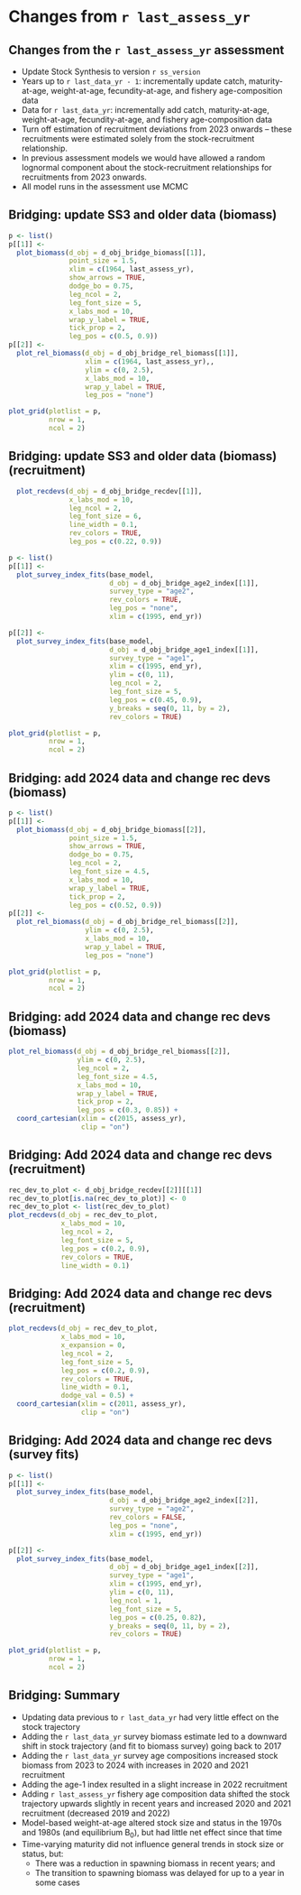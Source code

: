 # Changes from `r last_assess_yr`
## Changes from the `r last_assess_yr` assessment

* Update Stock Synthesis to version `r ss_version`
* Years up to `r last_data_yr - 1`: incrementally update catch, maturity-at-age,
weight-at-age, fecundity-at-age, and fishery age-composition
data
* Data for `r last_data_yr`: incrementally add catch, maturity-at-age,
weight-at-age, fecundity-at-age,
<!-- biomass survey, survey age-composition, age-1 index, -->
and fishery age-composition data
  \pause
* Turn off estimation of recruitment deviations from 2023 onwards -- these
  recruitments were estimated solely from the
  stock-recruitment relationship.
* In previous assessment models we would have allowed a random lognormal
  component about the stock-recruitment relationships for recruitments from 2023
  onwards.
  \pause
* All model runs in the assessment use MCMC

## Bridging: update SS3 and older data (biomass)

```r
p <- list()
p[[1]] <-
  plot_biomass(d_obj = d_obj_bridge_biomass[[1]],
               point_size = 1.5,
               xlim = c(1964, last_assess_yr),
               show_arrows = TRUE,
               dodge_bo = 0.75,
               leg_ncol = 2,
               leg_font_size = 5,
               x_labs_mod = 10,
               wrap_y_label = TRUE,
               tick_prop = 2,
               leg_pos = c(0.5, 0.9))
p[[2]] <-
  plot_rel_biomass(d_obj = d_obj_bridge_rel_biomass[[1]],
                   xlim = c(1964, last_assess_yr),,
                   ylim = c(0, 2.5),
                   x_labs_mod = 10,
                   wrap_y_label = TRUE,
                   leg_pos = "none")

plot_grid(plotlist = p,
          nrow = 1,
          ncol = 2)
```
## Bridging: update SS3 and older data (biomass) (recruitment)

```r
  plot_recdevs(d_obj = d_obj_bridge_recdev[[1]],
               x_labs_mod = 10,
               leg_ncol = 2,
               leg_font_size = 6,
               line_width = 0.1,
               rev_colors = TRUE,
               leg_pos = c(0.22, 0.9))

```
<!--
## Bridging: update SS3 and older data (biomass) (survey)
Not showing in 2025 since no real difference
-->
```r
p <- list()
p[[1]] <-
  plot_survey_index_fits(base_model,
                         d_obj = d_obj_bridge_age2_index[[1]],
                         survey_type = "age2",
                         rev_colors = TRUE,
                         leg_pos = "none",
                         xlim = c(1995, end_yr))

p[[2]] <-
  plot_survey_index_fits(base_model,
                         d_obj = d_obj_bridge_age1_index[[1]],
                         survey_type = "age1",
                         xlim = c(1995, end_yr),
                         ylim = c(0, 11),
                         leg_ncol = 2,
                         leg_font_size = 5,
                         leg_pos = c(0.45, 0.9),
                         y_breaks = seq(0, 11, by = 2),
                         rev_colors = TRUE)

plot_grid(plotlist = p,
          nrow = 1,
          ncol = 2)
```
## Bridging: add 2024 data and change rec devs (biomass)

```r
p <- list()
p[[1]] <-
  plot_biomass(d_obj = d_obj_bridge_biomass[[2]],
               point_size = 1.5,
               show_arrows = TRUE,
               dodge_bo = 0.75,
               leg_ncol = 2,
               leg_font_size = 4.5,
               x_labs_mod = 10,
               wrap_y_label = TRUE,
               tick_prop = 2,
               leg_pos = c(0.52, 0.9))
p[[2]] <-
  plot_rel_biomass(d_obj = d_obj_bridge_rel_biomass[[2]],
                   ylim = c(0, 2.5),
                   x_labs_mod = 10,
                   wrap_y_label = TRUE,
                   leg_pos = "none")

plot_grid(plotlist = p,
          nrow = 1,
          ncol = 2)
```
## Bridging: add 2024 data and change rec devs (biomass)

```r
plot_rel_biomass(d_obj = d_obj_bridge_rel_biomass[[2]],
                 ylim = c(0, 2.5),
                 leg_ncol = 2,
                 leg_font_size = 4.5,
                 x_labs_mod = 10,
                 wrap_y_label = TRUE,
                 tick_prop = 2,
                 leg_pos = c(0.3, 0.85)) +
  coord_cartesian(xlim = c(2015, assess_yr),
                  clip = "on")
```
## Bridging: Add 2024 data and change rec devs (recruitment)

```r
rec_dev_to_plot <- d_obj_bridge_recdev[[2]][[1]]
rec_dev_to_plot[is.na(rec_dev_to_plot)] <- 0
rec_dev_to_plot <- list(rec_dev_to_plot)
plot_recdevs(d_obj = rec_dev_to_plot,
             x_labs_mod = 10,
             leg_ncol = 2,
             leg_font_size = 5,
             leg_pos = c(0.2, 0.9),
             rev_colors = TRUE,
             line_width = 0.1)

```
## Bridging: Add 2024 data and change rec devs (recruitment)

```r
plot_recdevs(d_obj = rec_dev_to_plot,
             x_labs_mod = 10,
             x_expansion = 0,
             leg_ncol = 2,
             leg_font_size = 5,
             leg_pos = c(0.2, 0.9),
             rev_colors = TRUE,
             line_width = 0.1,
             dodge_val = 0.5) +
  coord_cartesian(xlim = c(2011, assess_yr),
                  clip = "on")
```
## Bridging: Add 2024 data and change rec devs (survey fits)

```r
p <- list()
p[[1]] <-
  plot_survey_index_fits(base_model,
                         d_obj = d_obj_bridge_age2_index[[2]],
                         survey_type = "age2",
                         rev_colors = FALSE,
                         leg_pos = "none",
                         xlim = c(1995, end_yr))

p[[2]] <-
  plot_survey_index_fits(base_model,
                         d_obj = d_obj_bridge_age1_index[[2]],
                         survey_type = "age1",
                         xlim = c(1995, end_yr),
                         ylim = c(0, 11),
                         leg_ncol = 1,
                         leg_font_size = 5,
                         leg_pos = c(0.25, 0.82),
                         y_breaks = seq(0, 11, by = 2),
                         rev_colors = TRUE)

plot_grid(plotlist = p,
          nrow = 1,
          ncol = 2)
```

## Bridging: Summary

\bsmall

* Updating data previous to `r last_data_yr` had very little effect on the
  stock trajectory
* Adding the `r last_data_yr` survey biomass estimate led to a downward shift in stock
  trajectory (and fit to biomass survey) going back to 2017
* Adding the `r last_data_yr` survey age compositions increased stock biomass from 2023 to
  2024 with increases in 2020 and 2021 recruitment
* Adding the age-1 index resulted in a slight increase in 2022 recruitment
* Adding `r last_assess_yr` fishery age composition data shifted the stock trajectory
  upwards slightly in recent years and increased 2020 and 2021 recruitment (decreased 2019 and 2022)
  \pause
* Model-based weight-at-age altered stock size and status in the 1970s and 1980s (and
  equilibrium B~0~), but had little net effect since that time
* Time-varying maturity did not influence general trends in stock size or status, but:
  - There was a reduction in spawning biomass in recent years; and
  - The transition to spawning biomass was delayed for up to a year in some cases

\esmall
